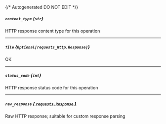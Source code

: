 {/* Autogenerated DO NOT EDIT  */}
##### `content_type` *{`str`}*
HTTP response content type for this operation

---
##### `file` *{`Optional[requests_http.Response]`}*
OK

---
##### `status_code` *{`int`}*
HTTP response status code for this operation

---
##### `raw_response` [*{ `requests.Response` }*](https://requests.readthedocs.io/en/latest/api/#requests.Response)
Raw HTTP response; suitable for custom response parsing


